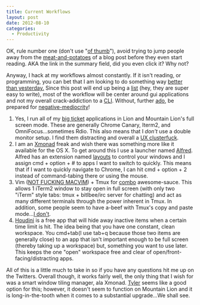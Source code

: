 ```yaml
---
title: Current Workflows
layout: post
date: 2012-08-10
categories:
  - Productivity
---
```



OK, rule number one (don't use "[of thumb][2]"), avoid trying to jump
people away from the [meat-and-potatoes][3] of a blog post before they even
start reading. AKA the link in the summary field, did you even click it?
Why not?

Anyway, I hack at my workflows almost constantly. If it isn't reading,
or programming, you can bet that I am looking to do something way [better
than yesterday.][4] Since this post will end up being a [list][6] (hey, they
are super easy to write), most of the workflow will be center around
gui applications and not my overall crack-addiction to a [CLI][5].
Without, further [ado][7], be prepared for [negative-mediocrity][8]!

1. Yes, I run all of my [big ticket][9] applications in Lion and
   Mountain Lion's full screen mode. These are generally Chrome Canary,
   Iterm2, and OmniFocus...sometimes Rdio. This also means that I
   _don't_ use a double monitor setup. I find them distracting and
   overall a [UX clusterfuck][17].
1. I am an [Xmonad][10] freak and wish there was something more like it
   available for the OS X. To get around this I use a launcher named
   [Alfred][11]. Alfred has an extension named [layouts][12] to control
   your windows and I assign cmd + option + # to apps I want to switch
   to quickly. This means that if I want to quickly navigate to Chrome,
   I can hit cmd + option + 2 instead of command-tabing there or using
   the mouse.
1. Vim ([NOT FUCKING MACVIM][13]) + Tmux for [combo][14] awesome-sauce.
   This allows 1 iTerm2 window to stay open in full screen (with only
   two "iTerm" style tabs: tmux + bitlbee/irc server for chatting)
   and act as many different terminals through the power inherent in Tmux. In addition, some people seem to
   have a-beef with Tmux's copy and paste mode...[I don't][15].
1. [Houdini][16] is a free app that will hide away inactive items when a
   certain time limit is hit. The idea being that you have one constant,
   clean workspace. You cmd+tab(I use tab+q because those two items are generally close) to an app that isn't important enough to
   be full screen (thereby taking up a workspace) but, something you want
   to use later. This keeps the one "open" workspace free and
   clear of open/front-facing/distracting apps.

All of this is a little much to take in so if you have any questions hit
me up on the Twitters. Overall though, it works fairly well, the only
thing that I wish for was a smart window tiling manager, ala Xmonad.
[Tyler][18] seems like a good option for this; however, it doesn't seem
to function on Mountain Lion and it is long-in-the-tooth when it comes
to a substantial upgrade...We shall see.

[1]: http://www.the-joke-box.com/pictures/tomahawk-utility-belt.jpg
[2]: https://en.wikipedia.org/wiki/Common_sense
[3]: http://cloudbacon.com
[4]: http://youtu.be/-JFfN5pKzFU
[5]: https://en.wikipedia.org/wiki/Command-line_interface
[6]: http://youtu.be/-JFfN5pKzFU
[7]: http://billdaviswords.files.wordpress.com/2011/09/nothing-to-say-so-blog.gif
[8]: https://lh5.googleusercontent.com/-uWWqnrjrBzY/T663Ukikk6I/AAAAAAAACzg/0vV_K9qYbZk/wisdom-be-fearful-of-mediocrity.jpg
[9]: http://bigweek.co/
[10]: https://en.wikipedia.org/wiki/Xmonad
[11]: http://www.alfredapp.com/
[12]: http://projects.jga.me/layouts/
[13]: http://cloudbacon.com/2012/08/07/Leave-Macvim-To-The-Noobz
[14]: http://us13.memecdn.com/finish-him_gp_205003.jpg
[15]: https://github.com/ChrisJohnsen/tmux-MacOSX-pasteboard
[16]: http://cloudbacon.com
[17]: http://www.facebook.com/
[18]: #
